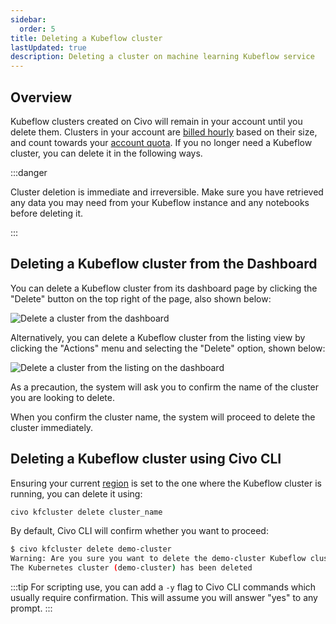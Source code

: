 ```yaml
---
sidebar:
  order: 5
title: Deleting a Kubeflow cluster
lastUpdated: true
description: Deleting a cluster on machine learning Kubeflow service
---
```



## Overview

Kubeflow clusters created on Civo will remain in your account until you delete them. Clusters in your account are [billed hourly](/account/billing/) based on their size, and count towards your [account quota](/account/quota/). If you no longer need a Kubeflow cluster, you can delete it in the following ways.

:::danger

Cluster deletion is immediate and irreversible. Make sure you have retrieved any data you may need from your Kubeflow instance and any notebooks before deleting it.

:::

<Tabs groupId="delete-cluster">

<TabItem value="dashboard" label="Dashboard">

## Deleting a Kubeflow cluster from the Dashboard

You can delete a Kubeflow cluster from its dashboard page by clicking the "Delete" button on the top right of the page, also shown below:

![Delete a cluster from the dashboard](./images/delete-kubeflow-cluster.png)

Alternatively, you can delete a Kubeflow cluster from the listing view by clicking the "Actions" menu and selecting the "Delete" option, shown below:

![Delete a cluster from the listing on the dashboard](./images/delete-kubeflow-cluster-listing-view.png)

As a precaution, the system will ask you to confirm the name of the cluster you are looking to delete.

When you confirm the cluster name, the system will proceed to delete the cluster immediately.

</TabItem>

<TabItem value="cli" label="Civo CLI">

## Deleting a Kubeflow cluster using Civo CLI

Ensuring your current [region](/overview/regions/) is set to the one where the Kubeflow cluster is running, you can delete it using:

```bash
civo kfcluster delete cluster_name
```

By default, Civo CLI will confirm whether you want to proceed:

```bash
$ civo kfcluster delete demo-cluster
Warning: Are you sure you want to delete the demo-cluster Kubeflow cluster (y/N) ? y
The Kubernetes cluster (demo-cluster) has been deleted
```

:::tip
For scripting use, you can add a `-y` flag to Civo CLI commands which usually require confirmation. This will assume you will answer "yes" to any prompt.
:::

</TabItem>
</Tabs>
